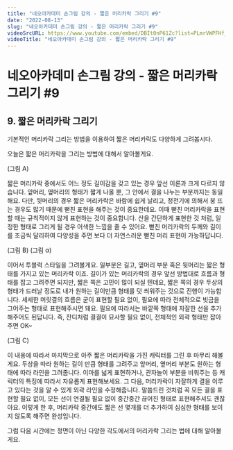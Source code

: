 ```yaml
---
title: "네오아카데미 손그림 강의 - 짧은 머리카락 그리기 #9"
date: "2022-08-13"
slug: "네오아카데미 손그림 강의 - 짧은 머리카락 그리기 #9"
videoSrcURL: https://www.youtube.com/embed/DBIt0nP61Zc?list=PLmrVWPFHf_oG1Im06PQ7hAGe8cLjRr_b5
videoTitle: "네오아카데미 손그림 강의 - 짧은 머리카락 그리기 #9"
---
```


# 네오아카데미 손그림 강의 - 짧은 머리카락 그리기 #9

## 9. 짧은 머리카락 그리기
기본적인 머리카락 그리는 방법을 이용하여 짧은 머리카락도 다양하게 그려봅시다.

오늘은 짧은 머리카락을 그리는 방법에 대해서 알아볼게요.

(그림 A)

짧은 머리카락 중에서도 어느 정도 길이감을 갖고 있는 경우 앞선 이론과 크게 다르지 않습니다.
앞머리, 옆머리의 형태가 짧게 나올 뿐, 그 안에서 결을 나누는 부분까지는 동일해요.
다만, 뒷머리의 경우 짧은 머리카락은 바람에 쉽게 날리고, 정전기에 의해서 붕 뜨는 경우도 많기 때문에 뻗친 표현을 해주는 것이 중요한데요. 이때 뻗친 머리카락을 표현할 때는 규칙적이지 않게 표현하는 것이 중요합니다. 산을 간단하게 표현한 것 처럼, 일정한 형태로 그리게 될 경우 어색한 느낌을 줄 수 있어요. 뻗친 머리카락의 두께와 길이를 조금씩 달리하여 다양성을 주면 보다 더 자연스러운 뻗친 머리 표현이 가능하답니다.

(그림 B) (그림 α)

이어서 투블럭 스타일을 그려볼게요.
일부분은 길고, 옆머리 부분 혹은 뒷머리는 짧은 형태를 가지고 있는 머리카락 이죠.
길이가 있는 머리카락의 경우 앞선 방법대로 흐름과 형태를 잡고 그려주면 되지만, 짧은 쪽은 고민이 많이 되실 텐데요, 짧은 쪽의 경우 두상의 형태가 드러날 정도로 내가 원하는 길이만큼 형태를 덧 씌워주는 것으로 진행이 가능합니다. 세세한 머릿결의 흐름은 굳이 표현할 필요 없이, 필요에 따라 전체적으로 빗금을 그어주는 형태로 표현해주시면 돼요. 필요에 따라서는 바깥쪽 형태에 자잘한 선을 추가해주어도 된답니다. 즉, 잔디처럼 결결이 묘사할 필요 없이, 전체적인 외곽 형태만 잡아주면 OK~

(그림 C)

이 내용에 따라서 마지막으로 아주 짧은 머리카락을 가진 캐릭터를 그린 후 마무리 해볼게요.
두상을 따라 원하는 길이 만큼 형태를 그려주고 앞머리, 옆머리 부분도 원하는 형태에 따라 라인을 그려줍니다. 이마를 넓게 표현하거나, 관자놀이 부분을 비워주는 등 캐릭터의 특징에 따라서 자유롭게 표현해보세요. 그 다음, 머리카락이 자잘하게 결을 이루고 있다는 것을 알 수 있게 외곽 라인을 수정해줍니다. 말씀드린 것처럼 꼭 모든 결을 표현할 필요 없이, 모든 선이 연결될 필요 없이 중간중간 끊어진 형태로 표현해주셔도 괜찮아요. 이렇게 한 후, 머리카락 중간에도 짧은 선 몇개를 더 추가하여 심심한 형태를 보이지 않도록 해주면 완성입니다.

그럼 다음 시간에는 정면이 아닌 다양한 각도에서의 머리카락 그리는 법에 대해 알아볼게요.